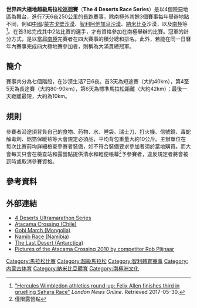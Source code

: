 {{Infobox athletics race
| name          = 4 Deserts
| image         = 4 Deserts Logo.jpg
| imagesize     = 
| caption       = 
| date          = 
| location      = 中國、智利、埃及、南極洲
| type          = 越野
| distance      = 
| sponsor       = 
| beneficiary   = 
| est           =2003
| end           =
| record        =
{{ubl
|'''Gobi March'''（女）：{{DEU}} Anne-Marie Flammersfeld 27小時53分21秒 （2012）
|'''Gobi March'''（男）：{{ESP}} Vicente Juan Garcia Beneito 23小時12分33秒 （2012）
|'''Atacama Crossing'''（女）：{{DEU}} Anne-Marie Flammersfeld 29小時49分53秒 （2012）
|'''Atacama Crossing'''（男）：{{ESP}} Vicente Juan Garcia Beneito 23小時46分51秒 （2012）
|'''Sahara Race'''（女）：{{USA}} Jax Mariash Koudele 29小時10分20秒 （2016）
|'''Sahara Race'''（男）：{{JPN}} いいのわたる 22小時28分29秒 （2016）
|'''Last Desert'''（女）：{{USA}} Jax Mariash Koudele 250.8公里 （2016）
|'''Last Desert'''（男）：{{CHE}} Filippo Rossi 251.7公里 （2016）
|'''Racing the Planet'''（女）：{{USA}} Lia Farley 27小時12分26秒 （2013）
|'''Racing the Planet'''（男）：{{ZAF}} Ryan Sandes 22小時46分42秒 （2014）
}}
| homepage      = https://www.4deserts.com
}}
'''世界四大極地超級馬拉松巡迴賽'''（'''The 4 Deserts Race Series'''）是以4個險惡地區為舞台，進行7天6夜250公里的長跑賽事，除南極外其餘3個賽事每年舉辦地點不同，例如[[中國|中國]]/[[蒙古|蒙古]][[戈壁沙漠|戈壁沙漠]]、[[智利|智利]][[阿他加马沙漠|阿他加马沙漠]]、[[納米比亞|納米比亞]]沙漠，以及[[南極|南極]]等<ref>[https://www.londonnewsonline.co.uk/23946/hercules-wimbledon-athletics-round-felix-allen-finishes-third-gruelling-sahara-race/ "Hercules Wimbledon athletics round-up: Felix Allen finishes third in gruelling Sahara Race"] {{Webarchive|url=https://web.archive.org/web/20170511150955/https://www.londonnewsonline.co.uk/23946/hercules-wimbledon-athletics-round-felix-allen-finishes-third-gruelling-sahara-race/ |date=2017-05-11 }} ''London News Online''. Retrieved 2017-05-30.</ref>。在首3站完成其中2站比賽的選手，才有資格參加在南極舉辦的比賽。冠軍的計分方式，是以當屆[[南極|南極]]完賽者在四大賽事的積分總和排名。此外，若能在同一日曆年內賽事完成四大極地賽參加者，則稱為大滿貫總冠軍。

==簡介==
賽事共分為七個階段，在沙漠生活7日6夜。首3天為短途賽（大約40km），第4至5天為長途賽（大約80-90km），第6天為標準馬拉松距離（大約42km）；最後一天距離最短，大約為10km。

==規則==
參賽者沿途須背負自己的食物、药物、水、睡袋、瑞士刀、打火機、信號鏡、毒蛇解毒劑、鋁箔保暖毯等大會規定必須品，平均背包重量大約10公斤。主辦單位在每次比賽前均詳細檢查參賽者裝備，如不符合裝備要求參加者須於當地購買。而大會每天只會在檢查站和露營點提供清水和輕便帳幕<ref>僅限露營點</ref>予參賽者，違反規定者將會被罰時或取消參賽資格。

== 參考資料 ==
{{Reflist}}

== 外部連結 ==
* [http://www.racingtheplanet.com/ 4 Deserts Ultramarathon Series] {{Wayback|url=http://www.racingtheplanet.com/ |date=20220501152853 }}
* [http://www.racingtheplanet.com/atacamacrossing/ Atacama Crossing (Chile)] {{Wayback|url=http://www.racingtheplanet.com/atacamacrossing/ |date=20220309072740 }}
* [http://www.racingtheplanet.com/gobimarch/ Gobi March (Mongolia)] {{Wayback|url=http://www.racingtheplanet.com/gobimarch/ |date=20220309044829 }}
* [http://www.racingtheplanet.com/namibrace/ Namib Race (Namibia)] {{Wayback|url=http://www.racingtheplanet.com/namibrace/ |date=20220309022922 }}
* [http://www.racingtheplanet.com/thelastdesert/ The Last Desert (Antarctica)] {{Wayback|url=http://www.racingtheplanet.com/thelastdesert/ |date=20220314062804 }}
* [http://www.plijnaar.com/photo-album/atacama-crossing.html Pictures of the Atacama Crossing 2010 by competitor Rob Plijnaar] {{Wayback|url=http://www.plijnaar.com/photo-album/atacama-crossing.html |date=20210618021821 }}

[[Category:馬拉松比賽|Category:馬拉松比賽]]
[[Category:超級馬拉松|Category:超級馬拉松]]
[[Category:智利體育賽事|Category:智利體育賽事]]
[[Category:内蒙古体育|Category:内蒙古体育]]
[[Category:納米比亞體育|Category:納米比亞體育]]
[[Category:南極洲文化|Category:南極洲文化]]